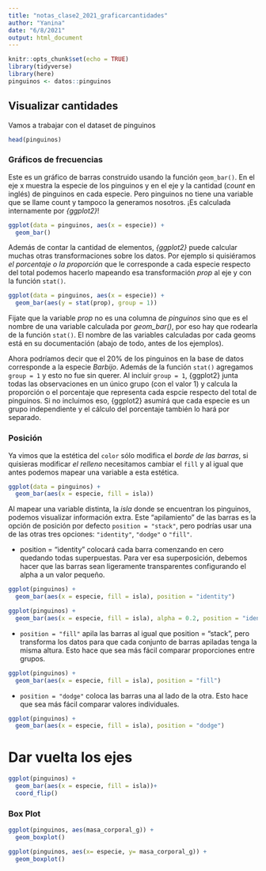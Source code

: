 ```yaml
---
title: "notas_clase2_2021_graficarcantidades"
author: "Yanina"
date: "6/8/2021"
output: html_document
---
```


```r
knitr::opts_chunk$set(echo = TRUE)
library(tidyverse)
library(here)
pinguinos <- datos::pinguinos
```

## Visualizar cantidades

Vamos a trabajar con el dataset de pinguinos

```r
head(pinguinos)
```

### Gráficos de frecuencias

Este es un gráfico de barras construido usando la función `geom_bar()`. En el eje x muestra la especie de los pinguinos y en el eje y la cantidad (_count_ en inglés) de pinguinos en cada especie. Pero pinguinos no tiene una variable que se llame count y tampoco la generamos nosotros. ¡Es calculada internamente por _{ggplot2}_!

```r
ggplot(data = pinguinos, aes(x = especie)) +
  geom_bar()

```
Además de contar la cantidad de elementos, _{ggplot2}_ puede calcular muchas otras transformaciones sobre los datos. Por ejemplo si quisiéramos _el porcentaje o la proporción_ que le corresponde a cada especie respecto del total podemos hacerlo mapeando esa transformación _prop_ al eje y con la función `stat()`.

```r
ggplot(data = pinguinos, aes(x = especie)) +
  geom_bar(aes(y = stat(prop), group = 1))

```

Fijate que la variable _prop_ no es una columna de _pinguinos_ sino que es el nombre de una variable calculada por _geom_bar()_, por eso hay que rodearla de la función `stat()`. El nombre de las variables calculadas por cada geoms está en su documentación (abajo de todo, antes de los ejemplos).

Ahora podríamos decir que el 20% de los pinguinos en la base de datos corresponde a la especie _Barbijo_. Además de la función `stat()` agregamos `group = 1` y esto no fue sin querer.  Al incluir `group = 1`, {ggplot2} junta todas las observaciones en un único grupo (con el valor 1) y calcula la proporción o el porcentaje que representa cada espcie respecto del total de pinguinos. Si no incluimos eso, {ggplot2} asumirá que cada especie es un grupo independiente y el cálculo del porcentaje también lo hará por separado.

### Posición

Ya vimos que la estética del `color` sólo modifica el _borde de las barras_, si quisieras modificar _el relleno_ necesitamos cambiar el `fill` y al igual que antes podemos mapear una variable a esta estética.

```r
ggplot(data = pinguinos) +
  geom_bar(aes(x = especie, fill = isla))
```

Al mapear una variable distinta, la _isla_ donde se encuentran los pinguinos, podemos visualizar información extra. Este “apilamiento” de las barras es la opción de posición por defecto `position = "stack"`, pero podrías usar una de las otras tres opciones: `"identity"`, `"dodge"` o `"fill"`.


  * position = "identity" colocará cada barra comenzando en cero quedando todas superpuestas. Para ver esa superposición, debemos hacer que las barras sean ligeramente transparentes configurando el alpha a un valor pequeño.

```r

ggplot(pinguinos) +
  geom_bar(aes(x = especie, fill = isla), position = "identity")

ggplot(pinguinos) +
  geom_bar(aes(x = especie, fill = isla), alpha = 0.2, position = "identity")
```

* `position = "fill"` apila las barras al igual que position = "stack", pero transforma los datos para que cada conjunto de barras apiladas tenga la misma altura. Esto hace que sea más fácil comparar proporciones entre grupos.

```r
ggplot(pinguinos) +
  geom_bar(aes(x = especie, fill = isla), position = "fill")
```

  * `position = "dodge"` coloca las barras una al lado de la otra. Esto hace que sea más fácil comparar valores individuales.

```r
ggplot(pinguinos) +
  geom_bar(aes(x = especie, fill = isla), position = "dodge")
```
# Dar vuelta los ejes

```r

ggplot(pinguinos) +
  geom_bar(aes(x = especie, fill = isla))+
  coord_flip()

```
### Box Plot

```r
ggplot(pinguinos, aes(masa_corporal_g)) +
  geom_boxplot()

```

```r
ggplot(pinguinos, aes(x= especie, y= masa_corporal_g)) +
  geom_boxplot()
```
